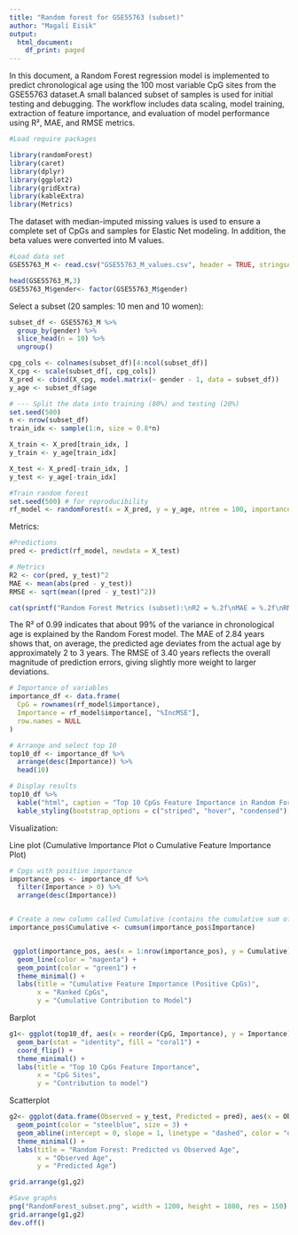 ---
title: "Random forest for GSE55763 (subset)"
author: "Magalí Eisik"
output:
  html_document:
    df_print: paged
---

In this document, a Random Forest regression model is implemented to predict chronological age using the 100 most variable CpG sites from the GSE55763 dataset.A small balanced subset of samples is used for initial testing and debugging.
The workflow includes data scaling, model training, extraction of feature importance, and evaluation of model performance using R², MAE, and RMSE metrics.


```{r ,message=FALSE,warning=FALSE}
#Load require packages

library(randomForest)
library(caret)
library(dplyr)
library(ggplot2)
library(gridExtra)
library(kableExtra)
library(Metrics)
```



The dataset with median-imputed missing values is used to ensure a complete set of CpGs and samples for Elastic Net modeling. In addition, the beta values were converted into M values.

```{r}
#Load data set
GSE55763_M <- read.csv("GSE55763_M_values.csv", header = TRUE, stringsAsFactors = FALSE)

head(GSE55763_M,3)
GSE55763_M$gender<- factor(GSE55763_M$gender)
```

Select a subset (20 samples: 10 men and 10 women):

```{r}
subset_df <- GSE55763_M %>%
  group_by(gender) %>%
  slice_head(n = 10) %>%
  ungroup()
```



```{r}
cpg_cols <- colnames(subset_df)[4:ncol(subset_df)]
X_cpg <- scale(subset_df[, cpg_cols])
X_pred <- cbind(X_cpg, model.matrix(~ gender - 1, data = subset_df))
y_age <- subset_df$age

# --- Split the data into training (80%) and testing (20%) 
set.seed(500)
n <- nrow(subset_df)
train_idx <- sample(1:n, size = 0.8*n)

X_train <- X_pred[train_idx, ]
y_train <- y_age[train_idx]

X_test <- X_pred[-train_idx, ]
y_test <- y_age[-train_idx]

#Train random forest
set.seed(500) # for reproducibility
rf_model <- randomForest(x = X_pred, y = y_age, ntree = 100, importance = TRUE)

```

Metrics:

```{r}
#Predictions
pred <- predict(rf_model, newdata = X_test)

# Metrics
R2 <- cor(pred, y_test)^2
MAE <- mean(abs(pred - y_test))
RMSE <- sqrt(mean((pred - y_test)^2))

cat(sprintf("Random Forest Metrics (subset):\nR2 = %.2f\nMAE = %.2f\nRMSE = %.2f\n", R2, MAE, RMSE))

```

The R² of 0.99 indicates that about 99% of the variance in chronological age is explained by the Random Forest model. The MAE of 2.84 years shows that, on average, the predicted age deviates from the actual age by approximately 2 to 3 years. The RMSE of 3.40 years reflects the overall magnitude of prediction errors, giving slightly more weight to larger deviations.



```{r}
# Importance of variables
importance_df <- data.frame(
  CpG = rownames(rf_model$importance),
  Importance = rf_model$importance[, "%IncMSE"],
  row.names = NULL
)

# Arrange and select top 10
top10_df <- importance_df %>%
  arrange(desc(Importance)) %>%
  head(10)

# Display results
top10_df %>%
  kable("html", caption = "Top 10 CpGs Feature Importance in Random Forest") %>%
  kable_styling(bootstrap_options = c("striped", "hover", "condensed"), full_width = FALSE)
```


Visualization: 

Line plot (Cumulative Importance Plot o Cumulative Feature Importance Plot)

```{r}
# Cpgs with positive importance
importance_pos <- importance_df %>% 
  filter(Importance > 0) %>%
  arrange(desc(Importance))


# Create a new column called Cumulative (contains the cumulative sum of the values in the Importance column)
importance_pos$Cumulative <- cumsum(importance_pos$Importance)


 ggplot(importance_pos, aes(x = 1:nrow(importance_pos), y = Cumulative)) +
  geom_line(color = "magenta") +
  geom_point(color = "green1") +
  theme_minimal() +
  labs(title = "Cumulative Feature Importance (Positive CpGs)",
       x = "Ranked CpGs",
       y = "Cumulative Contribution to Model")
```



Barplot 

```{r}
g1<- ggplot(top10_df, aes(x = reorder(CpG, Importance), y = Importance)) +
  geom_bar(stat = "identity", fill = "coral1") +
  coord_flip() +  
  theme_minimal() +
  labs(title = "Top 10 CpGs Feature Importance",
       x = "CpG Sites",
       y = "Contribution to model")
```


Scatterplot

```{r}
g2<- ggplot(data.frame(Observed = y_test, Predicted = pred), aes(x = Observed, y = Predicted)) +
  geom_point(color = "steelblue", size = 3) +
  geom_abline(intercept = 0, slope = 1, linetype = "dashed", color = "orange1") +
  theme_minimal() +
  labs(title = "Random Forest: Predicted vs Observed Age",
       x = "Observed Age",
       y = "Predicted Age")

grid.arrange(g1,g2)
```



```{r}
#Save graphs
png("RandomForest_subset.png", width = 1200, height = 1800, res = 150)
grid.arrange(g1,g2)
dev.off()
```




